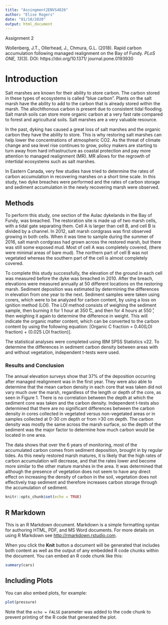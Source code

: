 ```yaml
---
title: "Assingment2ENVS4826"
author: "Elise Rogers"
date: "01/10/2020"
output: html_document
---
```


Assignment 2

Wollenberg, J.T., Ollerhead, J., Chmura, G.L. (2018). Rapid carbon accumulation following managed realignment on the Bay of Fundy. _PLoS ONE, 13_(3). DOI: https://doi.org/10.1371/ journal.pone.0193930

# Introduction

Salt marshes are known for their ability to store carbon. The carbon stored in these types of ecosystems is called "blue carbon". Plants on the salt marsh have the ability to add to the carbon that is already stored within the marsh. The allochthonous carbon is present due to consistent tidal flooding. Salt marsh soils can store more organic carbon at a very fast rate compared to forest and agricultural soils. Salt marshes are a very valuable resource. 

In the past, dyking has caused a great loss of salt marshes and the organic carbon they have the ability to store. This is why restoring salt marshes can help lower the concentrations of atmospheric CO2. As the threat of climate change and sea level rise continues to grow, policy makers are starting to turn away from hard infrastructure as coastal protection and pay more attention to managed realignment (MR). MR allows for the regrowth of intertidal ecosystems such as salt marshes. 

In Eastern Canada, very few studies have tried to determine the rates of carbon accumulation in recovering marshes on a short time scale. In this study, two dyke breaches were performed and the rates of carbon storage and sediment accumulation in the newly recovering marsh were observed.

## Methods

To perform this study, one section of the Aulac dykelands in the Bay of Fundy, was breached. The restoration site is made up of two marsh cells, with a tidal gate separating them. Cell A is larger than cell B, and cell B is divided by a channel. In 2012, salt marsh cordgrass was first observed growing in both cells. When it was time to sample during the summer of 2016, salt marsh cordgrass had grown across the restored marsh, but there was still some exposed mud. Most of cell A was completely covered, (there were minimal areas of bare mud). The northern part of cell B was not vegetated whereas the southern part of the cell is almost completely covered. 

To complete this study successfully, the elevation of the ground in each cell was measured before the dyke was breached in 2010. After the breach, elevations were measured annually at 50 different locations on the restoring marsh. Sediment deposition was estimated by determining the differences in elevation from one year to the next. Sediment samples were taken using corers, which were to be analyzed for carbon content, by using a loss on ignition method (LOI). The LOI method consists of weighing the sediment sample, then burning it for 1 hour at 350  ̊C, and then for 4 hours at 550 ̊, then weighing it again to determine the difference in weight. This will indicate the organic matter content, which can be converted to the carbon content by using the following equation: [Organic C fraction = 0.40(LOI fraction) + (0.025 LOI fraction)]. 

The statistical analyses were completed using IBM SPSS Statistics v22. To determine the differences in sediment carbon density between areas with and without vegetation, independent t-tests were used.

### Results and Conclusion

The annual elevation surveys show that 37% of the deposition occurring after managed realignment was in the first year. They were also able to determine that the mean carbon density in each core that was taken did not vary much over the marsh, regardless of the length or depth of the core, as seen in Figure 1. There is no correlation between the depth at which the sediment core was taken and the carbon density. Independent t-tests also determined that there are no significant differences between the carbon density in cores collected in vegetated versus non-vegetated areas or in samples collected at 0-30 cm depth or from >30 cm depth. The carbon density was mostly the same across the marsh surface, so the depth of the sediment was the major factor to determine how much carbon would be located in one area. 

The data shows that over the 6 years of monitoring, most of the accumulated carbon comes from sediment deposition, brought in by regular tides. As this newly restored marsh matures, it is likely that the high rates of carbon accumulation will decrease, and that the rates lower and become more similar to the other mature marshes in the area. It was determined that although the presence of vegetation does not seem to have any direct effect on increasing the density of carbon in the soil, vegetation does not effectively trap sediment and therefore increases carbon storage through the accumulation of sediment. 


```r
knitr::opts_chunk$set(echo = TRUE)
```

## R Markdown

This is an R Markdown document. Markdown is a simple formatting syntax for authoring HTML, PDF, and MS Word documents. For more details on using R Markdown see <http://rmarkdown.rstudio.com>.

When you click the **Knit** button a document will be generated that includes both content as well as the output of any embedded R code chunks within the document. You can embed an R code chunk like this:

```r
summary(cars)
```

## Including Plots

You can also embed plots, for example:

```r
plot(pressure)
```

Note that the `echo = FALSE` parameter was added to the code chunk to prevent printing of the R code that generated the plot.
